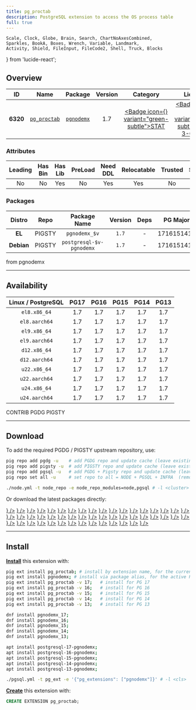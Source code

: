 ```yaml
---
title: pg_proctab
description: PostgreSQL extension to access the OS process table
full: true
---
```


    Scale, Clock, Globe, Brain, Search, ChartNoAxesCombined,
    Sparkles, BookA, Boxes, Wrench, Variable, Landmark,
    Activity, Shield, FileInput, FileCode2, Shell, Truck, Blocks
} from 'lucide-react';

## Overview

| <TooltipIconButton tooltip="Extension unique identifier" side="top">ID</TooltipIconButton> | <TooltipIconButton tooltip="Extension name" side="top">Name</TooltipIconButton> | <TooltipIconButton tooltip="Package name for installation" side="top">Package</TooltipIconButton> | <TooltipIconButton tooltip="Latest available extension version" side="top">Version</TooltipIconButton> | <TooltipIconButton tooltip="Extension category" side="top">Category</TooltipIconButton> | <TooltipIconButton tooltip="Open source license" side="top">License</TooltipIconButton> | <TooltipIconButton tooltip="Programming language" side="top">Lang</TooltipIconButton> |
|:--------:|:--------:|:----------:|:--------------:|:---------------------------------------:|:------------------------------------------------------:|:----:|
| **6320** | [`pg_proctab`](https://github.com/markwkm/pg_proctab) | [`pgnodemx`](/ext/pgnodemx) | 1.7 | <a href="/ext/stat" className="no-underline"><Badge icon={<Activity />} variant="green-subtle">STAT</Badge></a> | <a href="/ext/list/license#bsd-3-clause" className="no-underline"><Badge icon={<Scale />} variant="blue-subtle">BSD 3-Clause</Badge></a> | <a href="/ext/list/lang#c"><Badge icon={<FileCode2 />} variant="blue-subtle">C</Badge></a> |

### Attributes

| <TooltipIconButton tooltip="The Primary Leading extension in the Package" side="top">Leading</TooltipIconButton> | <TooltipIconButton tooltip="Contains binary utils" side="top">Has Bin</TooltipIconButton> | <TooltipIconButton tooltip="Contains .so shared library files" side="top">Has Lib</TooltipIconButton> | <TooltipIconButton tooltip="Requires preloading via shared_preload_libraries" side="top">PreLoad</TooltipIconButton> | <TooltipIconButton tooltip="Requires CREATE EXTENSION DDL command" side="top">Need DDL</TooltipIconButton> | <TooltipIconButton tooltip="Can be installed in any schema" side="top">Relocatable</TooltipIconButton> | <TooltipIconButton tooltip="Can be created by non-superuser" side="top">Trusted</TooltipIconButton> | <TooltipIconButton tooltip="Schemas used by this extension" side="top">Schemas</TooltipIconButton> |
|:-------:|:-------:|:-------:|:-------:|:--------:|:-----------:|:-------:|:-------:|
| No | No | Yes | No | Yes | Yes | No | - |

### Packages

| <TooltipIconButton tooltip="Linux distribution family, EL or Debian" side="top">Distro</TooltipIconButton> | <TooltipIconButton tooltip="Package repository" side="top">Repo</TooltipIconButton> | <TooltipIconButton tooltip="The RPM/DEB Package Name Pattern (replace $v with real pg major)" side="top">Package Name</TooltipIconButton> | <TooltipIconButton tooltip="Latest package version" side="top">Version</TooltipIconButton> | <TooltipIconButton tooltip="RPM/DEB Package dependencies" side="top">Deps</TooltipIconButton> | <TooltipIconButton tooltip="Available in these PostgreSQL Major Versions" side="top">PG Major</TooltipIconButton> |
|:----------:|:--------:|:------------------------:|:-----------:|:------------:|:------------------:|
|   **EL**   | <Badge variant="amber-subtle"><span className="font-bold">PIGSTY</span></Badge> | `pgnodemx_$v` | `1.7` | - | <Badge variant="green-subtle">17</Badge><Badge variant="green-subtle">16</Badge><Badge variant="green-subtle">15</Badge><Badge variant="green-subtle">14</Badge><Badge variant="green-subtle">13</Badge> |
| **Debian** | <Badge variant="amber-subtle"><span className="font-bold">PIGSTY</span></Badge> | `postgresql-$v-pgnodemx` | `1.7` | - | <Badge variant="green-subtle">17</Badge><Badge variant="green-subtle">16</Badge><Badge variant="green-subtle">15</Badge><Badge variant="green-subtle">14</Badge><Badge variant="green-subtle">13</Badge> |


<Callout title="Comments" type="info">
    from pgnodemx
</Callout>


------

## Availability

| <TooltipIconButton tooltip="Linux Distro Arch / PostgreSQL Major Version" side="top">Linux / PostgreSQL </TooltipIconButton> | **PG17** | **PG16** | **PG15** | **PG14** | **PG13** |
|:-----:|:-----:|:-----:|:-----:|:-----:|:-----:|
| `el8.x86_64` | <Badge variant="amber-subtle">1.7</Badge> | <Badge variant="amber-subtle">1.7</Badge> | <Badge variant="amber-subtle">1.7</Badge> | <Badge variant="amber-subtle">1.7</Badge> | <Badge variant="amber-subtle">1.7</Badge> |
| `el8.aarch64` | <Badge variant="amber-subtle">1.7</Badge> | <Badge variant="amber-subtle">1.7</Badge> | <Badge variant="amber-subtle">1.7</Badge> | <Badge variant="amber-subtle">1.7</Badge> | <Badge variant="amber-subtle">1.7</Badge> |
| `el9.x86_64` | <Badge variant="amber-subtle">1.7</Badge> | <Badge variant="amber-subtle">1.7</Badge> | <Badge variant="amber-subtle">1.7</Badge> | <Badge variant="amber-subtle">1.7</Badge> | <Badge variant="amber-subtle">1.7</Badge> |
| `el9.aarch64` | <Badge variant="amber-subtle">1.7</Badge> | <Badge variant="amber-subtle">1.7</Badge> | <Badge variant="amber-subtle">1.7</Badge> | <Badge variant="amber-subtle">1.7</Badge> | <Badge variant="amber-subtle">1.7</Badge> |
| `d12.x86_64` | <Badge variant="amber-subtle">1.7</Badge> | <Badge variant="amber-subtle">1.7</Badge> | <Badge variant="amber-subtle">1.7</Badge> | <Badge variant="amber-subtle">1.7</Badge> | <Badge variant="amber-subtle">1.7</Badge> |
| `d12.aarch64` | <Badge variant="amber-subtle">1.7</Badge> | <Badge variant="amber-subtle">1.7</Badge> | <Badge variant="amber-subtle">1.7</Badge> | <Badge variant="amber-subtle">1.7</Badge> | <Badge variant="amber-subtle">1.7</Badge> |
| `u22.x86_64` | <Badge variant="amber-subtle">1.7</Badge> | <Badge variant="amber-subtle">1.7</Badge> | <Badge variant="amber-subtle">1.7</Badge> | <Badge variant="amber-subtle">1.7</Badge> | <Badge variant="amber-subtle">1.7</Badge> |
| `u22.aarch64` | <Badge variant="amber-subtle">1.7</Badge> | <Badge variant="amber-subtle">1.7</Badge> | <Badge variant="amber-subtle">1.7</Badge> | <Badge variant="amber-subtle">1.7</Badge> | <Badge variant="amber-subtle">1.7</Badge> |
| `u24.x86_64` | <Badge variant="amber-subtle">1.7</Badge> | <Badge variant="amber-subtle">1.7</Badge> | <Badge variant="amber-subtle">1.7</Badge> | <Badge variant="amber-subtle">1.7</Badge> | <Badge variant="amber-subtle">1.7</Badge> |
| `u24.aarch64` | <Badge variant="amber-subtle">1.7</Badge> | <Badge variant="amber-subtle">1.7</Badge> | <Badge variant="amber-subtle">1.7</Badge> | <Badge variant="amber-subtle">1.7</Badge> | <Badge variant="amber-subtle">1.7</Badge> |

<Badge variant="green-subtle"><span className="font-black">CONTRIB</span></Badge> <Badge variant="blue-subtle"><span className="font-black">PGDG</span></Badge> <Badge variant="amber-subtle"><span className="font-black">PIGSTY</span></Badge>

------

## Download

To add the required PGDG / PIGSTY upstream repository, use:

```bash tab="pig"
pig repo add pgdg -u    # add PGDG repo and update cache (leave existing repos)
pig repo add pigsty -u  # add PIGSTY repo and update cache (leave existing repos)
pig repo add pgsql -u   # add PGDG + Pigsty repo and update cache (leave existing repos)
pig repo set all -u     # set repo to all = NODE + PGSQL + INFRA  (remove existing repos)
```
```bash tab="pigsty"
./node.yml -t node_repo -e node_repo_modules=node,pgsql # -l <cluster>
```

Or download the latest packages directly:

<Files>
    <Folder name="el8.x86_64">
        <a href="https://repo.pigsty.io/yum/pgsql/el8.x86_64/pgnodemx_17-1.7-1PIGSTY.el8.x86_64.rpm"><File name="pgnodemx_17-1.7-1PIGSTY.el8.x86_64.rpm" icon={<Package className="text-emerald-500" />} /></a>
        <a href="https://repo.pigsty.io/yum/pgsql/el8.x86_64/pgnodemx_16-1.7-1PIGSTY.el8.x86_64.rpm"><File name="pgnodemx_16-1.7-1PIGSTY.el8.x86_64.rpm" icon={<Package className="text-emerald-500" />} /></a>
        <a href="https://repo.pigsty.io/yum/pgsql/el8.x86_64/pgnodemx_15-1.7-1PIGSTY.el8.x86_64.rpm"><File name="pgnodemx_15-1.7-1PIGSTY.el8.x86_64.rpm" icon={<Package className="text-emerald-500" />} /></a>
        <a href="https://repo.pigsty.io/yum/pgsql/el8.x86_64/pgnodemx_14-1.7-1PIGSTY.el8.x86_64.rpm"><File name="pgnodemx_14-1.7-1PIGSTY.el8.x86_64.rpm" icon={<Package className="text-emerald-500" />} /></a>
        <a href="https://repo.pigsty.io/yum/pgsql/el8.x86_64/pgnodemx_13-1.7-1PIGSTY.el8.x86_64.rpm"><File name="pgnodemx_13-1.7-1PIGSTY.el8.x86_64.rpm" icon={<Package className="text-emerald-500" />} /></a>
    </Folder>
    <Folder name="el8.aarch64">
        <a href="https://repo.pigsty.io/yum/pgsql/el8.aarch64/pgnodemx_17-1.7-1PIGSTY.el8.aarch64.rpm"><File name="pgnodemx_17-1.7-1PIGSTY.el8.aarch64.rpm" icon={<Package className="text-orange-500" />} /></a>
        <a href="https://repo.pigsty.io/yum/pgsql/el8.aarch64/pgnodemx_16-1.7-1PIGSTY.el8.aarch64.rpm"><File name="pgnodemx_16-1.7-1PIGSTY.el8.aarch64.rpm" icon={<Package className="text-orange-500" />} /></a>
        <a href="https://repo.pigsty.io/yum/pgsql/el8.aarch64/pgnodemx_15-1.7-1PIGSTY.el8.aarch64.rpm"><File name="pgnodemx_15-1.7-1PIGSTY.el8.aarch64.rpm" icon={<Package className="text-orange-500" />} /></a>
        <a href="https://repo.pigsty.io/yum/pgsql/el8.aarch64/pgnodemx_14-1.7-1PIGSTY.el8.aarch64.rpm"><File name="pgnodemx_14-1.7-1PIGSTY.el8.aarch64.rpm" icon={<Package className="text-orange-500" />} /></a>
        <a href="https://repo.pigsty.io/yum/pgsql/el8.aarch64/pgnodemx_13-1.7-1PIGSTY.el8.aarch64.rpm"><File name="pgnodemx_13-1.7-1PIGSTY.el8.aarch64.rpm" icon={<Package className="text-orange-500" />} /></a>
    </Folder>
    <Folder name="el9.x86_64">
        <a href="https://repo.pigsty.io/yum/pgsql/el9.x86_64/pgnodemx_17-1.7-1PIGSTY.el9.x86_64.rpm"><File name="pgnodemx_17-1.7-1PIGSTY.el9.x86_64.rpm" icon={<Package className="text-emerald-500" />} /></a>
        <a href="https://repo.pigsty.io/yum/pgsql/el9.x86_64/pgnodemx_16-1.7-1PIGSTY.el9.x86_64.rpm"><File name="pgnodemx_16-1.7-1PIGSTY.el9.x86_64.rpm" icon={<Package className="text-emerald-500" />} /></a>
        <a href="https://repo.pigsty.io/yum/pgsql/el9.x86_64/pgnodemx_15-1.7-1PIGSTY.el9.x86_64.rpm"><File name="pgnodemx_15-1.7-1PIGSTY.el9.x86_64.rpm" icon={<Package className="text-emerald-500" />} /></a>
        <a href="https://repo.pigsty.io/yum/pgsql/el9.x86_64/pgnodemx_14-1.7-1PIGSTY.el9.x86_64.rpm"><File name="pgnodemx_14-1.7-1PIGSTY.el9.x86_64.rpm" icon={<Package className="text-emerald-500" />} /></a>
        <a href="https://repo.pigsty.io/yum/pgsql/el9.x86_64/pgnodemx_13-1.7-1PIGSTY.el9.x86_64.rpm"><File name="pgnodemx_13-1.7-1PIGSTY.el9.x86_64.rpm" icon={<Package className="text-emerald-500" />} /></a>
    </Folder>
    <Folder name="el9.aarch64">
        <a href="https://repo.pigsty.io/yum/pgsql/el9.aarch64/pgnodemx_17-1.7-1PIGSTY.el9.aarch64.rpm"><File name="pgnodemx_17-1.7-1PIGSTY.el9.aarch64.rpm" icon={<Package className="text-orange-500" />} /></a>
        <a href="https://repo.pigsty.io/yum/pgsql/el9.aarch64/pgnodemx_16-1.7-1PIGSTY.el9.aarch64.rpm"><File name="pgnodemx_16-1.7-1PIGSTY.el9.aarch64.rpm" icon={<Package className="text-orange-500" />} /></a>
        <a href="https://repo.pigsty.io/yum/pgsql/el9.aarch64/pgnodemx_15-1.7-1PIGSTY.el9.aarch64.rpm"><File name="pgnodemx_15-1.7-1PIGSTY.el9.aarch64.rpm" icon={<Package className="text-orange-500" />} /></a>
        <a href="https://repo.pigsty.io/yum/pgsql/el9.aarch64/pgnodemx_14-1.7-1PIGSTY.el9.aarch64.rpm"><File name="pgnodemx_14-1.7-1PIGSTY.el9.aarch64.rpm" icon={<Package className="text-orange-500" />} /></a>
        <a href="https://repo.pigsty.io/yum/pgsql/el9.aarch64/pgnodemx_13-1.7-1PIGSTY.el9.aarch64.rpm"><File name="pgnodemx_13-1.7-1PIGSTY.el9.aarch64.rpm" icon={<Package className="text-orange-500" />} /></a>
    </Folder>
    <Folder name="d12.x86_64">
        <a href="https://repo.pigsty.io/apt/pgsql/bookworm/pool/main/p/pgnodemx/postgresql-17-pgnodemx_1.7-1PIGSTY~bookworm_amd64.deb"><File name="postgresql-17-pgnodemx_1.7-1PIGSTY~bookworm_amd64.deb" icon={<Box className="text-emerald-500" />} /></a>
        <a href="https://repo.pigsty.io/apt/pgsql/bookworm/pool/main/p/pgnodemx/postgresql-16-pgnodemx_1.7-1PIGSTY~bookworm_amd64.deb"><File name="postgresql-16-pgnodemx_1.7-1PIGSTY~bookworm_amd64.deb" icon={<Box className="text-emerald-500" />} /></a>
        <a href="https://repo.pigsty.io/apt/pgsql/bookworm/pool/main/p/pgnodemx/postgresql-15-pgnodemx_1.7-1PIGSTY~bookworm_amd64.deb"><File name="postgresql-15-pgnodemx_1.7-1PIGSTY~bookworm_amd64.deb" icon={<Box className="text-emerald-500" />} /></a>
        <a href="https://repo.pigsty.io/apt/pgsql/bookworm/pool/main/p/pgnodemx/postgresql-14-pgnodemx_1.7-1PIGSTY~bookworm_amd64.deb"><File name="postgresql-14-pgnodemx_1.7-1PIGSTY~bookworm_amd64.deb" icon={<Box className="text-emerald-500" />} /></a>
        <a href="https://repo.pigsty.io/apt/pgsql/bookworm/pool/main/p/pgnodemx/postgresql-13-pgnodemx_1.7-1PIGSTY~bookworm_amd64.deb"><File name="postgresql-13-pgnodemx_1.7-1PIGSTY~bookworm_amd64.deb" icon={<Box className="text-emerald-500" />} /></a>
    </Folder>
    <Folder name="d12.aarch64">
        <a href="https://repo.pigsty.io/apt/pgsql/bookworm/pool/main/p/pgnodemx/postgresql-17-pgnodemx_1.7-1PIGSTY~bookworm_arm64.deb"><File name="postgresql-17-pgnodemx_1.7-1PIGSTY~bookworm_arm64.deb" icon={<Box className="text-orange-500" />} /></a>
        <a href="https://repo.pigsty.io/apt/pgsql/bookworm/pool/main/p/pgnodemx/postgresql-16-pgnodemx_1.7-1PIGSTY~bookworm_arm64.deb"><File name="postgresql-16-pgnodemx_1.7-1PIGSTY~bookworm_arm64.deb" icon={<Box className="text-orange-500" />} /></a>
        <a href="https://repo.pigsty.io/apt/pgsql/bookworm/pool/main/p/pgnodemx/postgresql-15-pgnodemx_1.7-1PIGSTY~bookworm_arm64.deb"><File name="postgresql-15-pgnodemx_1.7-1PIGSTY~bookworm_arm64.deb" icon={<Box className="text-orange-500" />} /></a>
        <a href="https://repo.pigsty.io/apt/pgsql/bookworm/pool/main/p/pgnodemx/postgresql-14-pgnodemx_1.7-1PIGSTY~bookworm_arm64.deb"><File name="postgresql-14-pgnodemx_1.7-1PIGSTY~bookworm_arm64.deb" icon={<Box className="text-orange-500" />} /></a>
        <a href="https://repo.pigsty.io/apt/pgsql/bookworm/pool/main/p/pgnodemx/postgresql-13-pgnodemx_1.7-1PIGSTY~bookworm_arm64.deb"><File name="postgresql-13-pgnodemx_1.7-1PIGSTY~bookworm_arm64.deb" icon={<Box className="text-orange-500" />} /></a>
    </Folder>
    <Folder name="u22.x86_64">
        <a href="https://repo.pigsty.io/apt/pgsql/jammy/pool/main/p/pgnodemx/postgresql-17-pgnodemx_1.7-1PIGSTY~jammy_amd64.deb"><File name="postgresql-17-pgnodemx_1.7-1PIGSTY~jammy_amd64.deb" icon={<Box className="text-emerald-500" />} /></a>
        <a href="https://repo.pigsty.io/apt/pgsql/jammy/pool/main/p/pgnodemx/postgresql-16-pgnodemx_1.7-1PIGSTY~jammy_amd64.deb"><File name="postgresql-16-pgnodemx_1.7-1PIGSTY~jammy_amd64.deb" icon={<Box className="text-emerald-500" />} /></a>
        <a href="https://repo.pigsty.io/apt/pgsql/jammy/pool/main/p/pgnodemx/postgresql-15-pgnodemx_1.7-1PIGSTY~jammy_amd64.deb"><File name="postgresql-15-pgnodemx_1.7-1PIGSTY~jammy_amd64.deb" icon={<Box className="text-emerald-500" />} /></a>
        <a href="https://repo.pigsty.io/apt/pgsql/jammy/pool/main/p/pgnodemx/postgresql-14-pgnodemx_1.7-1PIGSTY~jammy_amd64.deb"><File name="postgresql-14-pgnodemx_1.7-1PIGSTY~jammy_amd64.deb" icon={<Box className="text-emerald-500" />} /></a>
        <a href="https://repo.pigsty.io/apt/pgsql/jammy/pool/main/p/pgnodemx/postgresql-13-pgnodemx_1.7-1PIGSTY~jammy_amd64.deb"><File name="postgresql-13-pgnodemx_1.7-1PIGSTY~jammy_amd64.deb" icon={<Box className="text-emerald-500" />} /></a>
    </Folder>
    <Folder name="u22.aarch64">
        <a href="https://repo.pigsty.io/apt/pgsql/jammy/pool/main/p/pgnodemx/postgresql-17-pgnodemx_1.7-1PIGSTY~jammy_arm64.deb"><File name="postgresql-17-pgnodemx_1.7-1PIGSTY~jammy_arm64.deb" icon={<Box className="text-orange-500" />} /></a>
        <a href="https://repo.pigsty.io/apt/pgsql/jammy/pool/main/p/pgnodemx/postgresql-16-pgnodemx_1.7-1PIGSTY~jammy_arm64.deb"><File name="postgresql-16-pgnodemx_1.7-1PIGSTY~jammy_arm64.deb" icon={<Box className="text-orange-500" />} /></a>
        <a href="https://repo.pigsty.io/apt/pgsql/jammy/pool/main/p/pgnodemx/postgresql-15-pgnodemx_1.7-1PIGSTY~jammy_arm64.deb"><File name="postgresql-15-pgnodemx_1.7-1PIGSTY~jammy_arm64.deb" icon={<Box className="text-orange-500" />} /></a>
        <a href="https://repo.pigsty.io/apt/pgsql/jammy/pool/main/p/pgnodemx/postgresql-14-pgnodemx_1.7-1PIGSTY~jammy_arm64.deb"><File name="postgresql-14-pgnodemx_1.7-1PIGSTY~jammy_arm64.deb" icon={<Box className="text-orange-500" />} /></a>
        <a href="https://repo.pigsty.io/apt/pgsql/jammy/pool/main/p/pgnodemx/postgresql-13-pgnodemx_1.7-1PIGSTY~jammy_arm64.deb"><File name="postgresql-13-pgnodemx_1.7-1PIGSTY~jammy_arm64.deb" icon={<Box className="text-orange-500" />} /></a>
    </Folder>
    <Folder name="u24.x86_64">
        <a href="https://repo.pigsty.io/apt/pgsql/noble/pool/main/p/pgnodemx/postgresql-17-pgnodemx_1.7-1PIGSTY~noble_amd64.deb"><File name="postgresql-17-pgnodemx_1.7-1PIGSTY~noble_amd64.deb" icon={<Box className="text-emerald-500" />} /></a>
        <a href="https://repo.pigsty.io/apt/pgsql/noble/pool/main/p/pgnodemx/postgresql-16-pgnodemx_1.7-1PIGSTY~noble_amd64.deb"><File name="postgresql-16-pgnodemx_1.7-1PIGSTY~noble_amd64.deb" icon={<Box className="text-emerald-500" />} /></a>
        <a href="https://repo.pigsty.io/apt/pgsql/noble/pool/main/p/pgnodemx/postgresql-15-pgnodemx_1.7-1PIGSTY~noble_amd64.deb"><File name="postgresql-15-pgnodemx_1.7-1PIGSTY~noble_amd64.deb" icon={<Box className="text-emerald-500" />} /></a>
        <a href="https://repo.pigsty.io/apt/pgsql/noble/pool/main/p/pgnodemx/postgresql-14-pgnodemx_1.7-1PIGSTY~noble_amd64.deb"><File name="postgresql-14-pgnodemx_1.7-1PIGSTY~noble_amd64.deb" icon={<Box className="text-emerald-500" />} /></a>
        <a href="https://repo.pigsty.io/apt/pgsql/noble/pool/main/p/pgnodemx/postgresql-13-pgnodemx_1.7-1PIGSTY~noble_amd64.deb"><File name="postgresql-13-pgnodemx_1.7-1PIGSTY~noble_amd64.deb" icon={<Box className="text-emerald-500" />} /></a>
    </Folder>
    <Folder name="u24.aarch64">
        <a href="https://repo.pigsty.io/apt/pgsql/noble/pool/main/p/pgnodemx/postgresql-17-pgnodemx_1.7-1PIGSTY~noble_arm64.deb"><File name="postgresql-17-pgnodemx_1.7-1PIGSTY~noble_arm64.deb" icon={<Box className="text-orange-500" />} /></a>
        <a href="https://repo.pigsty.io/apt/pgsql/noble/pool/main/p/pgnodemx/postgresql-16-pgnodemx_1.7-1PIGSTY~noble_arm64.deb"><File name="postgresql-16-pgnodemx_1.7-1PIGSTY~noble_arm64.deb" icon={<Box className="text-orange-500" />} /></a>
        <a href="https://repo.pigsty.io/apt/pgsql/noble/pool/main/p/pgnodemx/postgresql-15-pgnodemx_1.7-1PIGSTY~noble_arm64.deb"><File name="postgresql-15-pgnodemx_1.7-1PIGSTY~noble_arm64.deb" icon={<Box className="text-orange-500" />} /></a>
        <a href="https://repo.pigsty.io/apt/pgsql/noble/pool/main/p/pgnodemx/postgresql-14-pgnodemx_1.7-1PIGSTY~noble_arm64.deb"><File name="postgresql-14-pgnodemx_1.7-1PIGSTY~noble_arm64.deb" icon={<Box className="text-orange-500" />} /></a>
        <a href="https://repo.pigsty.io/apt/pgsql/noble/pool/main/p/pgnodemx/postgresql-13-pgnodemx_1.7-1PIGSTY~noble_arm64.deb"><File name="postgresql-13-pgnodemx_1.7-1PIGSTY~noble_arm64.deb" icon={<Box className="text-orange-500" />} /></a>
    </Folder>
</Files>

------

## Install

[**Install**](/docs/pgsql/extension/install) this extension with:

```bash tab="pig"
pig ext install pg_proctab; # install by extension name, for the current active PG version
pig ext install pgnodemx; # install via package alias, for the active PG version
pig ext install pg_proctab -v 17;   # install for PG 17
pig ext install pg_proctab -v 16;   # install for PG 16
pig ext install pg_proctab -v 15;   # install for PG 15
pig ext install pg_proctab -v 14;   # install for PG 14
pig ext install pg_proctab -v 13;   # install for PG 13
```
```bash tab="yum" 
dnf install pgnodemx_17;
dnf install pgnodemx_16;
dnf install pgnodemx_15;
dnf install pgnodemx_14;
dnf install pgnodemx_13;
```
```bash tab="apt" 
apt install postgresql-17-pgnodemx;
apt install postgresql-16-pgnodemx;
apt install postgresql-15-pgnodemx;
apt install postgresql-14-pgnodemx;
apt install postgresql-13-pgnodemx;
```
```bash tab="ansible"
./pgsql.yml -t pg_ext -e '{"pg_extensions": ["pgnodemx"]}' # -l <cls>
```

[**Create**](/docs/pgsql/extension/create) this extension with:

```sql
CREATE EXTENSION pg_proctab;
```



